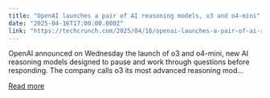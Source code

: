```yaml
---
title: "OpenAI launches a pair of AI reasoning models, o3 and o4-mini"
date: "2025-04-16T17:00:00.000Z"
link: "https://techcrunch.com/2025/04/16/openai-launches-a-pair-of-ai-reasoning-models-o3-and-o4-mini/"
---
```


OpenAI announced on Wednesday the launch of o3 and o4-mini, new AI reasoning models designed to pause and work through questions before responding. The company calls o3 its most advanced reasoning mod...

[Read more](https://techcrunch.com/2025/04/16/openai-launches-a-pair-of-ai-reasoning-models-o3-and-o4-mini/)
